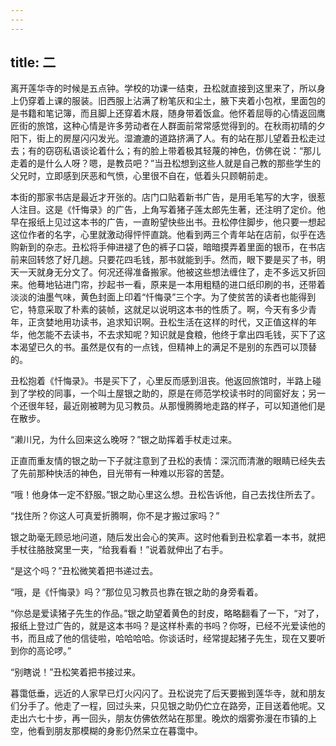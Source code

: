 ```yaml
---
---
---
```

title: 二
---




离开莲华寺的时候是五点钟。学校的功课一结束，丑松就直接到这里来了，所以身上仍穿着上课的服装。旧西服上沾满了粉笔灰和尘土，腋下夹着小包袱，里面包的是书籍和笔记簿，而且脚上还穿着木屐，随身带着饭盒。他怀着屈辱的心情返回鹰匠街的旅馆，这种心情是许多劳动者在人群面前常常感觉得到的。在秋雨初晴的夕阳下，街上的房屋闪闪发光。湿漉漉的道路挤满了人。有的站在那儿望着丑松走过去；有的窃窃私语谈论着什么；有的脸上带着极其轻蔑的神色，仿佛在说：“那儿走着的是什么人呀？嗯，是教员吧？”当丑松想到这些人就是自己教的那些学生的父兄时，立即感到厌恶和气愤，心里很不自在，低着头只顾朝前走。

本街的那家书店是最近才开张的。店门口贴着新书广告，是用毛笔写的大字，很惹人注目。这是《忏悔录》的广告，上角写着猪子莲太郎先生著，还注明了定价。他早在报纸上见过这本书的广告，一直盼望快些出书。丑松停住脚步，他只要一想起这位作者的名字，心里就激动得怦怦直跳。他看到两三个青年站在店前，似乎在选购新到的杂志。丑松将手伸进褪了色的裤子口袋，暗暗摸弄着里面的银币，在书店前来回转悠了好几趟。只要花四毛钱，那书就能到手。然而，眼下要是买了书，明天一天就身无分文了。何况还得准备搬家。他被这些想法缠住了，走不多远又折回来。他蓦地钻进门帘，抄起书一看，原来是一本用粗糙的进口纸印刷的书，还带着淡淡的油墨气味，黄色封面上印着“忏悔录”三个字。为了使贫苦的读者也能得到它，特意采取了朴素的装帧，这就足以说明这本书的性质了。啊，今天有多少青年，正贪婪地用功读书，追求知识啊。丑松生活在这样的时代，又正值这样的年华，他怎能不去读书，不去求知呢？知识就是食粮，他终于拿出四毛钱，买下了这本渴望已久的书。虽然是仅有的一点钱，但精神上的满足不是别的东西可以顶替的。



丑松抱着《忏悔录》。书是买下了，心里反而感到沮丧。他返回旅馆时，半路上碰到了学校的同事，一个叫土屋银之助的，原是在师范学校读书时的同窗好友；另一个还很年轻，最近刚被聘为见习教员。从那慢腾腾地走路的样子，可以知道他们是在散步。

“濑川兄，为什么回来这么晚呀？”银之助挥着手杖走过来。

正直而重友情的银之助一下子就注意到了丑松的表情：深沉而清澈的眼睛已经失去了先前那种快活的神色，目光带有一种难以形容的苦楚。

“哦！他身体一定不舒服。”银之助心里这么想。丑松告诉他，自己去找住所去了。

“找住所？你这人可真爱折腾啊，你不是才搬过家吗？”

银之助毫无顾忌地问道，随后发出会心的笑声。这时他看到丑松拿着一本书，就把手杖往胳肢窝里一夹，“给我看看！”说着就伸出了右手。

“是这个吗？”丑松微笑着把书递过去。

“哦，是《忏悔录》吗？”那位见习教员也靠在银之助的身旁看着。

“你总是爱读猪子先生的作品。”银之助望着黄色的封皮，略略翻看了一下，“对了，报纸上登过广告的，就是这本书吗？是这样朴素的书吗？你呀，已经不光爱读他的书，而且成了他的信徒啦，哈哈哈哈。你谈话时，经常提起猪子先生，现在又要听到你的高论啰。”

“别瞎说！”丑松笑着把书接过来。

暮霭低垂，远近的人家早已灯火闪闪了。丑松说完了后天要搬到莲华寺，就和朋友们分手了。他走了一程，回过头来，只见银之助仍伫立在路旁，正目送着他呢。又走出六七十步，再一回头，朋友仿佛依然站在那里。晚炊的烟雾弥漫在市镇的上空，他看到朋友那模糊的身影仍然呆立在暮霭中。
